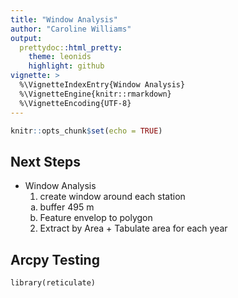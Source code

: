 ```yaml
---
title: "Window Analysis"
author: "Caroline Williams"
output:
  prettydoc::html_pretty:
    theme: leonids
    highlight: github
vignette: >
  %\VignetteIndexEntry{Window Analysis}
  %\VignetteEngine{knitr::rmarkdown}
  %\VignetteEncoding{UTF-8}
---
```


```r
knitr::opts_chunk$set(echo = TRUE)
```


## Next Steps
- Window Analysis
  1. create window around each station
    a. buffer 495 m
    b. Feature envelop to polygon
  2. Extract by Area + Tabulate area for each year
  
## Arcpy Testing 
```python
library(reticulate)
```

